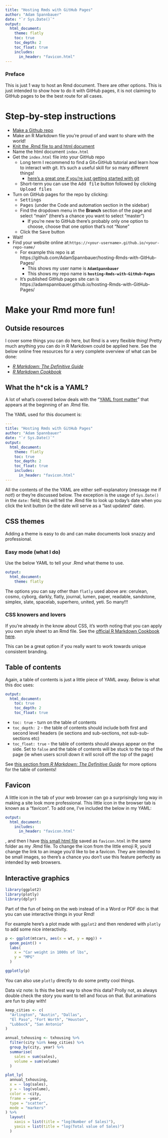 ```yaml
---
title: "Hosting Rmds with GitHub Pages"
author: "Adam Spannbauer"
date: "`r Sys.Date()`"
output: 
  html_document:
    theme: flatly
    toc: true
    toc_depth: 2
    toc_float: true
    includes:
      in_header: "favicon.html"
---
```


### Preface

This is just 1 way to host an Rmd document.  There are other options.  This is just intended to show how to do it with GitHub pages, it is not claiming to GitHub pages to be the best route for all cases.

# Step-by-step instructions

* [Make a Github repo](https://docs.github.com/en/get-started/quickstart/create-a-repo#create-a-repository)
* Make an R Markdown file you're proud of and want to share with the world!
* [Knit the .Rmd file to and html document](https://rmarkdown.rstudio.com/articles_intro.html#:~:text=To%20transform%20your%20markdown%20file,in%20the%20new%20file%20format.)
* Name the html document `index.html`
* Get the `index.html` file into your GitHub repo
  * Long term I recommend to find a Git+GitHub tutorial and learn how to interact with git.  It's such a useful skill for so many different things!
    * [here's a great one if you're just getting started with git](https://www.youtube.com/watch?v=BCQHnlnPusY&list=PLRqwX-V7Uu6ZF9C0YMKuns9sLDzK6zoiV)
  * Short-term you can use the <kbd>Add file</kbd> button followed by clicking <kbd>Upload files</kbd>

* Turn on GitHub pages for the repo by clicking:
  * <kbd>Settings</kbd>
  * <kbd>Pages</kbd> (under the Code and automation section in the sidebar)
  * Find the dropdown menu in the **Branch** section of the page and select "main" (there's a chance you want to select "master")
    * If you're new to GitHub there's probably only one option to choose, choose that one option that's not "None"
  * Click the <kbd>Save</kbd> button
* Wait!
* Find your website online at:`https://<your-username>.github.io/<your-repo-name/`
  * For example this repo is at https://github.com/AdamSpannbauer/hosting-Rmds-with-GitHub-Pages/
    * This shows my user name is **`AdamSpannbauer`**
    * This shows my repo name is **`hosting-Rmds-with-GitHub-Pages`**
  * It's published GitHub pages site can is https://adamspannbauer.github.io/hosting-Rmds-with-GitHub-Pages/

# Make your Rmd more fun!

## Outside resources

I cover some things you can do here, but Rmd is a very flexible thing! Pretty much anything you can do in R Markdown could be applied here. See the below online free resources for a very complete overview of what can be done:

* [*R Markdown: The Definitive Guide*](https://bookdown.org/yihui/rmarkdown/)
* [*R Markdown Cookbook*](https://bookdown.org/yihui/rmarkdown-cookbook/html-css.html)

## What the h*ck is a YAML?

A lot of what's covered below deals with the "[YAML front matter](https://assemble.io/docs/YAML-front-matter.html)" that appears at the beginning of an .Rmd file.

The YAML used for this document is:

```yaml
---
title: "Hosting Rmds with GitHub Pages"
author: "Adam Spannbauer"
date: "`r Sys.Date()`"
output: 
  html_document:
    theme: flatly
    toc: true
    toc_depth: 2
    toc_float: true
    includes:
      in_header: "favicon.html"
---
```

All the contents of the the YAML are either self-explanatory (message me if not!) or they're discussed below. The exception is the usage of `Sys.Date()` in the `date:` field; this will tell the .Rmd file to look up today's date when you click the knit button (ie the date will serve as a "last updated" date).

## CSS themes

Adding a theme is easy to do and can make documents look snazzy and professional.

### Easy mode (what I do)

Use the below YAML to tell your .Rmd what theme to use.

```yaml
output: 
  html_document:
    theme: flatly
```

The options you can say other than `flatly` used above are: cerulean, cosmo, cyborg, darkly, flatly, journal, lumen, paper, readable, sandstone, simplex, slate, spacelab, superhero, united, yeti. So many!!!

### CSS knowers and lovers

If you're already in the know about CSS, it's worth noting that you can apply you own style sheet to an Rmd file.  See the [official R Markdown Cookbook here](https://bookdown.org/yihui/rmarkdown-cookbook/html-css.html).

This can be a great option if you really want to work towards unique consistent branding.

## Table of contents

Again, a table of contents is just a little piece of YAML away.  Below is what this doc uses:

```yaml
output: 
  html_document:
    toc: true
    toc_depth: 2
    toc_float: true
```

* `toc: true` - turn on the table of contents
* `toc_depth: 2` - the table of contents should include both first and second level headers (ie sections and sub-sections, not sub-sub-sections etc)
* `toc_float: true` - the table of contents should always appear on the side. Set to `false` and the table of contents will be stuck to the top of the page (ie when users scroll down it will scroll off the top of the page)

See [this section from *R Markdown: The Definitive Guide*](https://bookdown.org/yihui/rmarkdown/html-document.html#table-of-contents) for more options for the table of contents!

## Favicon

A little icon in the tab of your web browser can go a surprisingly long way in making a site look more professional. This little icon in the browser tab is known as a "favicon".  To add one, I've included the below in my YAML:

```yaml
output: 
  html_document:
    includes:
      in_header: "favicon.html"
```

, and then I have [this small html file](https://raw.githubusercontent.com/AdamSpannbauer/hosting-Rmds-with-GitHub-Pages/master/favicon.html) saved as `favicon.html` in the same folder as my .Rmd file.  To change the icon from the little emoji R, you'd change the link to an image you'd like to be a favicon.  They are intended to be small images, so there's a chance you don't use this feature perfectly as intended by web browsers.

## Interactive graphics

```r
library(ggplot2)
library(plotly)
library(dplyr)
```

Part of the fun of being on the web instead of in a Word or PDF doc is that you can use interactive things in your Rmd!

For example here's a plot made with `ggplot2` and then rendered with `plotly` to add some nice interactivity.

```r
p <- ggplot(mtcars, aes(x = wt, y = mpg)) +
  geom_point() +
  labs(
    x = "Car weight in 1000s of lbs",
    y = "MPG"
  )

ggplotly(p)
```

You can also use `plotly` directly to do some pretty cool things.

Data viz note: Is this the best way to show this data? Prolly not, as always double check the story you want to tell and focus on that. But animations are fun to play with!

```r
keep_cities <- c(
  "Arlington", "Austin", "Dallas",
  "El Paso", "Fort Worth", "Houston",
  "Lubbock", "San Antonio"
)

annual_txhousing <- txhousing %>%
  filter(city %in% keep_cities) %>%
  group_by(city, year) %>%
  summarise(
    sales = sum(sales),
    volume = sum(volume)
  )

plot_ly(
  annual_txhousing,
  x = ~ log(sales),
  y = ~ log(volume),
  color = ~city,
  frame = ~year,
  type = "scatter",
  mode = "markers"
) %>%
  layout(
    xaxis = list(title = "log(Number of Sales)"),
    yaxis = list(title = "log(Total value of Sales)")
  )
```
